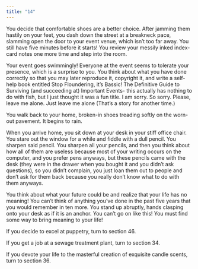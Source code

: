 ```yaml
---
title: "14"
---
```


You decide that comfortable shoes are a better choice. After jamming them hastily on your feet, you dash down the street at a breakneck pace, slamming open the door to your event venue, which isn’t too far away. You still have five minutes before it starts! You review your messily inked index-card notes one more time and step into the room.


Your event goes swimmingly! Everyone at the event seems to tolerate your presence, which is a surprise to you. You think about what you have done correctly so that you may later reproduce it, copyright it, and write a self-help book entitled Stop Floundering, it’s Bassic! The Definitive Guide to Surviving (and succeeding at) Important Events- this actually has nothing to do with fish, but I just thought it was a fun title. I am sorry. So sorry. Please, leave me alone. Just leave me alone (That’s a story for another time.)

You walk back to your home, broken-in shoes treading softly on the worn-out pavement. It begins to rain.

When you arrive home, you sit down at your desk in your stiff office chair. You stare out the window for a while and fiddle with a dull pencil. You sharpen said pencil. You sharpen all your pencils, and then you think about how all of them are useless because most of your writing occurs on the computer, and you prefer pens anyways, but these pencils came with the desk (they were in the drawer when you bought it and you didn’t ask questions), so you didn’t complain, you just loan them out to people and don’t ask for them back because you really don’t know what to do with them anyways.

You think about what your future could be and realize that your life has no meaning! You can’t think of anything you’ve done in the past five years that you would remember in ten more. You stand up abruptly, hands clasping onto your desk as if it is an anchor. You can’t go on like this! You must find some way to bring meaning to your life!

If you decide to excel at puppetry, turn to section 46.

If you get a job at a sewage treatment plant, turn to section 34.

If you devote your life to the masterful creation of exquisite candle scents, turn to section 36.

 
